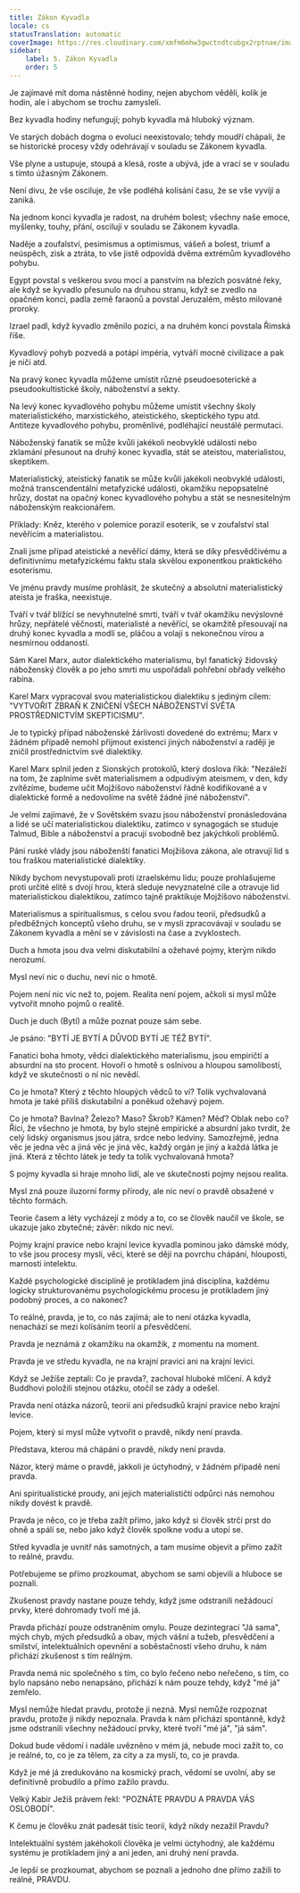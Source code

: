 ```yaml
---
title: Zákon Kyvadla
locale: cs
statusTranslation: automatic
coverImage: https://res.cloudinary.com/xmfm6mhw3gwctndtcubgx2rptnae/image/upload/v1741354419/small_cover_la_gran_rebelion_28716e29d2.webp
sidebar:
    label: 5. Zákon Kyvadla
    order: 5
---
```

Je zajímavé mít doma nástěnné hodiny, nejen abychom věděli, kolik je hodin, ale i abychom se trochu zamysleli.

Bez kyvadla hodiny nefungují; pohyb kyvadla má hluboký význam.

Ve starých dobách dogma o evoluci neexistovalo; tehdy moudří chápali, že se historické procesy vždy odehrávají v souladu se Zákonem kyvadla.

Vše plyne a ustupuje, stoupá a klesá, roste a ubývá, jde a vrací se v souladu s tímto úžasným Zákonem.

Není divu, že vše osciluje, že vše podléhá kolísání času, že se vše vyvíjí a zaniká.

Na jednom konci kyvadla je radost, na druhém bolest; všechny naše emoce, myšlenky, touhy, přání, oscilují v souladu se Zákonem kyvadla.

Naděje a zoufalství, pesimismus a optimismus, vášeň a bolest, triumf a neúspěch, zisk a ztráta, to vše jistě odpovídá dvěma extrémům kyvadlového pohybu.

Egypt povstal s veškerou svou mocí a panstvím na březích posvátné řeky, ale když se kyvadlo přesunulo na druhou stranu, když se zvedlo na opačném konci, padla země faraonů a povstal Jeruzalém, město milované proroky.

Izrael padl, když kyvadlo změnilo pozici, a na druhém konci povstala Římská říše.

Kyvadlový pohyb pozvedá a potápí impéria, vytváří mocné civilizace a pak je ničí atd.

Na pravý konec kyvadla můžeme umístit různé pseudoesoterické a pseudookultistické školy, náboženství a sekty.

Na levý konec kyvadlového pohybu můžeme umístit všechny školy materialistického, marxistického, ateistického, skeptického typu atd. Antiteze kyvadlového pohybu, proměnlivé, podléhající neustálé permutaci.

Náboženský fanatik se může kvůli jakékoli neobvyklé události nebo zklamání přesunout na druhý konec kyvadla, stát se ateistou, materialistou, skeptikem.

Materialistický, ateistický fanatik se může kvůli jakékoli neobvyklé události, možná transcendentální metafyzické události, okamžiku nepopsatelné hrůzy, dostat na opačný konec kyvadlového pohybu a stát se nesnesitelným náboženským reakcionářem.

Příklady: Kněz, kterého v polemice porazil esoterik, se v zoufalství stal nevěřícím a materialistou.

Znali jsme případ ateistické a nevěřící dámy, která se díky přesvědčivému a definitivnímu metafyzickému faktu stala skvělou exponentkou praktického esoterismu.

Ve jménu pravdy musíme prohlásit, že skutečný a absolutní materialistický ateista je fraška, neexistuje.

Tváří v tvář blížící se nevyhnutelné smrti, tváří v tvář okamžiku nevýslovné hrůzy, nepřátelé věčnosti, materialisté a nevěřící, se okamžitě přesouvají na druhý konec kyvadla a modlí se, pláčou a volají s nekonečnou vírou a nesmírnou oddaností.

Sám Karel Marx, autor dialektického materialismu, byl fanatický židovský náboženský člověk a po jeho smrti mu uspořádali pohřební obřady velkého rabína.

Karel Marx vypracoval svou materialistickou dialektiku s jediným cílem: "VYTVOŘIT ZBRAŇ K ZNIČENÍ VŠECH NÁBOŽENSTVÍ SVĚTA PROSTŘEDNICTVÍM SKEPTICISMU".

Je to typický případ náboženské žárlivosti dovedené do extrému; Marx v žádném případě nemohl přijmout existenci jiných náboženství a raději je zničil prostřednictvím své dialektiky.

Karel Marx splnil jeden z Sionských protokolů, který doslova říká: "Nezáleží na tom, že zaplníme svět materialismem a odpudivým ateismem, v den, kdy zvítězíme, budeme učit Mojžíšovo náboženství řádně kodifikované a v dialektické formě a nedovolíme na světě žádné jiné náboženství".

Je velmi zajímavé, že v Sovětském svazu jsou náboženství pronásledována a lidé se učí materialistickou dialektiku, zatímco v synagogách se studuje Talmud, Bible a náboženství a pracují svobodně bez jakýchkoli problémů.

Páni ruské vlády jsou náboženští fanatici Mojžíšova zákona, ale otravují lid s tou fraškou materialistické dialektiky.

Nikdy bychom nevystupovali proti izraelskému lidu; pouze prohlašujeme proti určité elitě s dvojí hrou, která sleduje nevyznatelné cíle a otravuje lid materialistickou dialektikou, zatímco tajně praktikuje Mojžíšovo náboženství.

Materialismus a spiritualismus, s celou svou řadou teorií, předsudků a předběžných konceptů všeho druhu, se v mysli zpracovávají v souladu se Zákonem kyvadla a mění se v závislosti na čase a zvyklostech.

Duch a hmota jsou dva velmi diskutabilní a ožehavé pojmy, kterým nikdo nerozumí.

Mysl neví nic o duchu, neví nic o hmotě.

Pojem není nic víc než to, pojem. Realita není pojem, ačkoli si mysl může vytvořit mnoho pojmů o realitě.

Duch je duch (Bytí) a může poznat pouze sám sebe.

Je psáno: "BYTÍ JE BYTÍ A DŮVOD BYTÍ JE TÉŽ BYTÍ".

Fanatici boha hmoty, vědci dialektického materialismu, jsou empiričtí a absurdní na sto procent. Hovoří o hmotě s oslnivou a hloupou samolibostí, když ve skutečnosti o ní nic nevědí.

Co je hmota? Který z těchto hloupých vědců to ví? Tolik vychvalovaná hmota je také příliš diskutabilní a poněkud ožehavý pojem.

Co je hmota? Bavlna? Železo? Maso? Škrob? Kámen? Měď? Oblak nebo co? Říci, že všechno je hmota, by bylo stejně empirické a absurdní jako tvrdit, že celý lidský organismus jsou játra, srdce nebo ledviny. Samozřejmě, jedna věc je jedna věc a jiná věc je jiná věc, každý orgán je jiný a každá látka je jiná. Která z těchto látek je tedy ta tolik vychvalovaná hmota?

S pojmy kyvadla si hraje mnoho lidí, ale ve skutečnosti pojmy nejsou realita.

Mysl zná pouze iluzorní formy přírody, ale nic neví o pravdě obsažené v těchto formách.

Teorie časem a léty vycházejí z módy a to, co se člověk naučil ve škole, se ukazuje jako zbytečné; závěr: nikdo nic neví.

Pojmy krajní pravice nebo krajní levice kyvadla pominou jako dámské módy, to vše jsou procesy mysli, věci, které se dějí na povrchu chápání, hlouposti, marnosti intelektu.

Každé psychologické disciplíně je protikladem jiná disciplína, každému logicky strukturovanému psychologickému procesu je protikladem jiný podobný proces, a co nakonec?

To reálné, pravda, je to, co nás zajímá; ale to není otázka kyvadla, nenachází se mezi kolísáním teorií a přesvědčení.

Pravda je neznámá z okamžiku na okamžik, z momentu na moment.

Pravda je ve středu kyvadla, ne na krajní pravici ani na krajní levici.

Když se Ježíše zeptali: Co je pravda?, zachoval hluboké mlčení. A když Buddhovi položili stejnou otázku, otočil se zády a odešel.

Pravda není otázka názorů, teorií ani předsudků krajní pravice nebo krajní levice.

Pojem, který si mysl může vytvořit o pravdě, nikdy není pravda.

Představa, kterou má chápání o pravdě, nikdy není pravda.

Názor, který máme o pravdě, jakkoli je úctyhodný, v žádném případě není pravda.

Ani spiritualistické proudy, ani jejich materialističtí odpůrci nás nemohou nikdy dovést k pravdě.

Pravda je něco, co je třeba zažít přímo, jako když si člověk strčí prst do ohně a spálí se, nebo jako když člověk spolkne vodu a utopí se.

Střed kyvadla je uvnitř nás samotných, a tam musíme objevit a přímo zažít to reálné, pravdu.

Potřebujeme se přímo prozkoumat, abychom se sami objevili a hluboce se poznali.

Zkušenost pravdy nastane pouze tehdy, když jsme odstranili nežádoucí prvky, které dohromady tvoří mé já.

Pravda přichází pouze odstraněním omylu. Pouze dezintegrací "Já sama", mých chyb, mých předsudků a obav, mých vášní a tužeb, přesvědčení a smilství, intelektuálních opevnění a soběstačností všeho druhu, k nám přichází zkušenost s tím reálným.

Pravda nemá nic společného s tím, co bylo řečeno nebo neřečeno, s tím, co bylo napsáno nebo nenapsáno, přichází k nám pouze tehdy, když "mé já" zemřelo.

Mysl nemůže hledat pravdu, protože ji nezná. Mysl nemůže rozpoznat pravdu, protože ji nikdy nepoznala. Pravda k nám přichází spontánně, když jsme odstranili všechny nežádoucí prvky, které tvoří "mé já", "já sám".

Dokud bude vědomí i nadále uvězněno v mém já, nebude moci zažít to, co je reálné, to, co je za tělem, za city a za myslí, to, co je pravda.

Když je mé já zredukováno na kosmický prach, vědomí se uvolní, aby se definitivně probudilo a přímo zažilo pravdu.

Velký Kabir Ježíš právem řekl: "POZNÁTE PRAVDU A PRAVDA VÁS OSLOBODÍ".

K čemu je člověku znát padesát tisíc teorií, když nikdy nezažil Pravdu?

Intelektuální systém jakéhokoli člověka je velmi úctyhodný, ale každému systému je protikladem jiný a ani jeden, ani druhý není pravda.

Je lepší se prozkoumat, abychom se poznali a jednoho dne přímo zažili to reálné, PRAVDU.

